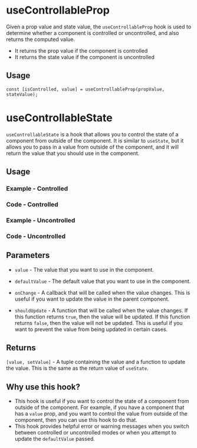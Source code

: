 

<Meta of={allStories} />

# useControllableProp

Given a prop value and state value, the `useControllableProp` hook is used to determine whether a component is controlled or uncontrolled, and also returns the computed value.

- It returns the prop value if the component is controlled
- It returns the state value if the component is uncontrolled

## Usage

```tsx
const [isControlled, value] = useControllableProp(propValue, stateValue);
```

# useControllableState

`useControllableState` is a hook that allows you to control the state of a component from outside of the component. It is similar to `useState`, but it allows you to pass in a value from outside of the component, and it will return the value that you should use in the component.

## Usage

### Example - Controlled

<Canvas of={allStories.Controlled} />

### Code - Controlled

<Source of={allStories.Controlled} />

### Example - Uncontrolled

<Canvas of={allStories.Uncontrolled} />

### Code - Uncontrolled

<Source of={allStories.Uncontrolled} />

## Parameters

- `value` - The value that you want to use in the component.

- `defaultValue` - The default value that you want to use in the component.

- `onChange` - A callback that will be called when the value changes. This is useful if you want to update the value in the parent component.

- `shouldUpdate` - A function that will be called when the value changes. If this function returns `true`, then the value will be updated. If this function returns `false`, then the value will not be updated. This is useful if you want to prevent the value from being updated in certain cases.

## Returns

`[value, setValue]` - A tuple containing the value and a function to update the value. This is the same as the return value of `useState`.

## Why use this hook?

- This hook is useful if you want to control the state of a component from outside of the component. For example, if you have a component that has a `value` prop, and you want to control the value from outside of the component, then you can use this hook to do that.
- This hook provides helpful error or warning messages when you switch between controlled or uncontrolled modes or when you attempt to update the `defaultValue` passed.

